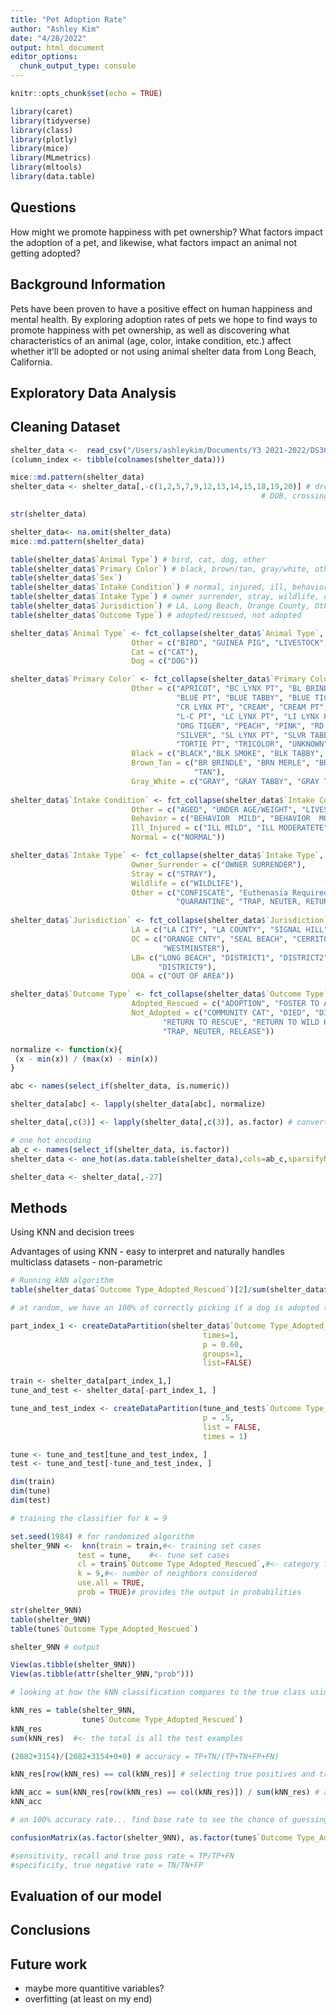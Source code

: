 ```yaml
---
title: "Pet Adoption Rate"
author: "Ashley Kim"
date: "4/28/2022"
output: html_document
editor_options: 
  chunk_output_type: console
---
```


```r
knitr::opts_chunk$set(echo = TRUE)
```

```r
library(caret)
library(tidyverse)
library(class)
library(plotly)
library(mice)
library(MLmetrics)
library(mltools)
library(data.table)
```

## Questions 

How might we promote happiness with pet ownership? What factors impact the adoption of a pet, and likewise, what factors impact an animal not getting adopted?

## Background Information

Pets have been proven to have a positive effect on human happiness and mental health. By exploring adoption rates of pets we hope to find ways to promote happiness with pet ownership, as well as discovering what characteristics of an animal (age, color, intake condition, etc.) affect whether it'll be adopted or not using animal shelter data from Long Beach, California.

## Exploratory Data Analysis

## Cleaning Dataset

```r
shelter_data <-  read_csv("/Users/ashleykim/Documents/Y3 2021-2022/DS3001Final/animal-shelter-intakes-and-outcomes.csv")
(column_index <- tibble(colnames(shelter_data)))

mice::md.pattern(shelter_data)
shelter_data <- shelter_data[,-c(1,2,5,7,9,12,13,14,15,18,19,20)] # dropping animal name, secondary color, reason for intake, 
                                                        # DOB, crossing, outcome sub type, outcome is dead, intake is dead (none of them were dead)

str(shelter_data)

shelter_data<- na.omit(shelter_data)
mice::md.pattern(shelter_data)
```

```r
table(shelter_data$`Animal Type`) # bird, cat, dog, other
table(shelter_data$`Primary Color`) # black, brown/tan, gray/white, other
table(shelter_data$`Sex`) 
table(shelter_data$`Intake Condition`) # normal, injured, ill, behavior, other
table(shelter_data$`Intake Type`) # owner surrender, stray, wildlife, other
table(shelter_data$`Jurisdiction`) # LA, Long Beach, Orange County, Other
table(shelter_data$`Outcome Type`) # adopted/rescued, not adopted
```

```r
shelter_data$`Animal Type` <- fct_collapse(shelter_data$`Animal Type`, 
                           Other = c("BIRD", "GUINEA PIG", "LIVESTOCK", "OTHER", "RABBIT", "REPTILE", "WILD"),
                           Cat = c("CAT"),
                           Dog = c("DOG"))

shelter_data$`Primary Color` <- fct_collapse(shelter_data$`Primary Color`, 
                           Other = c("APRICOT", "BC LYNX PT", "BL BRINDLE", "BL LYNX PT", "BLONDE", "BLUE","BLUE BRIND", "BLUE CREAM", "BLUE MERLE",
                                     "BLUE PT", "BLUE TABBY", "BLUE TICK", "BUFF", "C-T PT", "CALICO", "CALICO DIL", "CALICO PT", "CALICO TAB", 
                                     "CR LYNX PT", "CREAM", "CREAM PT", "CRM TABBY", "CRM TIGER", "DAPPLE", "FAWN", "FLAME PT", "GOLD", "GREEN",
                                     "L-C PT", "LC LYNX PT", "LI LYNX PT", "LILAC PT", "LIVER", "LIVER TICK", "LYNX PT", "ORANGE", "ORG TABBY", 
                                     "ORG TIGER", "PEACH", "PINK", "RD LYNX PT", "RED", "RED MERLE", "RUDDY", "S-T PT", "SABLE", "SEAL", "SEAL PT",
                                     "SILVER", "SL LYNX PT", "SLVR TABBY", "SNOWSHOE", "ST LYNX PT", "TORBI", "TORTIE", "TORTIE DIL", "TORTIE MUT",
                                     "TORTIE PT", "TRICOLOR", "UNKNOWN", "WHEAT", "Y BRINDLE", "YELLOW"),
                           Black = c("BLACK","BLK SMOKE", "BLK TABBY", "BLK TIGER"),
                           Brown_Tan = c("BR BRINDLE", "BRN MERLE", "BRN TABBY", "BRN TIGER", "BROWN", "CHOC PT", "CHOCOLATE", "SEAL", "SEAL PT",
                                         "TAN"),
                           Gray_White = c("GRAY", "GRAY TABBY", "GRAY TIGER", "WHITE"))
 
shelter_data$`Intake Condition` <- fct_collapse(shelter_data$`Intake Condition`, 
                           Other = c("AGED", "UNDER AGE/WEIGHT", "LIVESTOCK", "OTHER", "RABBIT", "REPTILE", "WILD", "WELFARE SEIZURES"),
                           Behavior = c("BEHAVIOR  MILD", "BEHAVIOR  MODERATE", "BEHAVIOR  SEVERE", "FERAL", "FRACTIOUS"),
                           Ill_Injured = c("ILL MILD", "ILL MODERATETE", "ILL SEVERE", "INJURED  MILD", "INJURED  MODERATE", "INJURED  SEVERE"),
                           Normal = c("NORMAL"))

shelter_data$`Intake Type` <- fct_collapse(shelter_data$`Intake Type`, 
                           Owner_Surrender = c("OWNER SURRENDER"),
                           Stray = c("STRAY"),
                           Wildlife = c("WILDLIFE"),
                           Other = c("CONFISCATE", "Euthenasia Required", "FOSTER", "RETURN", "SAFE KEEP", "WELFARE SEIZED", "Adopted Animal Return",
                                     "QUARANTINE", "TRAP, NEUTER, RETURN"))
 
shelter_data$`Jurisdiction` <- fct_collapse(shelter_data$`Jurisdiction`, 
                           LA = c("LA CITY", "LA COUNTY", "SIGNAL HILL", "TORRANCE AC"),
                           OC = c("ORANGE CNTY", "SEAL BEACH", "CERRITOS", "IRVINE", "GARDEN GROVE", "LA HABRA", "LOS ALAMITOS", "SEAACA", 
                                  "WESTMINSTER"),
                           LB= c("LONG BEACH", "DISTRICT1", "DISTRICT2", "DISTRICT3", "DISTRICT4", "DISTRICT5", "DISTRICT6", "DISTRICT7", "DISTRICT8",
                                 "DISTRICT9"),
                           OOA = c("OUT OF AREA"))

shelter_data$`Outcome Type` <- fct_collapse(shelter_data$`Outcome Type`, 
                           Adopted_Rescued = c("ADOPTION", "FOSTER TO ADOPT", "RESCUE"),
                           Not_Adopted = c("COMMUNITY CAT", "DIED", "DISPOSAL", "DUPLICATE", "EUTHANASIA", "FOSTER", "MISSING", "RETURN TO OWNER", 
                                  "RETURN TO RESCUE", "RETURN TO WILD HABITAT", "SHELTER, NEUTER, RETURN", "TRANSFER", "TRANSPORT", 
                                  "TRAP, NEUTER, RELEASE"))
```

```r
normalize <- function(x){
 (x - min(x)) / (max(x) - min(x))
}

abc <- names(select_if(shelter_data, is.numeric))

shelter_data[abc] <- lapply(shelter_data[abc], normalize)

shelter_data[,c(3)] <- lapply(shelter_data[,c(3)], as.factor) # converting characters to factors
```

```r
# one hot encoding
ab_c <- names(select_if(shelter_data, is.factor))
shelter_data <- one_hot(as.data.table(shelter_data),cols=ab_c,sparsifyNAs = TRUE,naCols = FALSE,dropCols = TRUE,dropUnusedLevels = TRUE)

shelter_data <- shelter_data[,-27]
```

## Methods

Using KNN and decision trees

Advantages of using KNN
- easy to interpret and naturally handles multiclass datasets 
- non-parametric
```r
# Running kNN algorithm 
table(shelter_data$`Outcome Type_Adopted_Rescued`)[2]/sum(shelter_data$`Outcome Type_Adopted_Rescued`)

# at random, we have an 100% of correctly picking if a dog is adopted (???????)

part_index_1 <- createDataPartition(shelter_data$`Outcome Type_Adopted_Rescued`,
                                           times=1,
                                           p = 0.60,
                                           groups=1,
                                           list=FALSE)

train <- shelter_data[part_index_1,]
tune_and_test <- shelter_data[-part_index_1, ]

tune_and_test_index <- createDataPartition(tune_and_test$`Outcome Type_Adopted_Rescued`,
                                           p = .5,
                                           list = FALSE,
                                           times = 1)

tune <- tune_and_test[tune_and_test_index, ]
test <- tune_and_test[-tune_and_test_index, ]

dim(train)
dim(tune)
dim(test)
```

```r
# training the classifier for k = 9 

set.seed(1984) # for randomized algorithm
shelter_9NN <-  knn(train = train,#<- training set cases
               test = tune,    #<- tune set cases
               cl = train$`Outcome Type_Adopted_Rescued`,#<- category for true classification
               k = 9,#<- number of neighbors considered
               use.all = TRUE,
               prob = TRUE)# provides the output in probabilities 

str(shelter_9NN)
table(shelter_9NN)
table(tune$`Outcome Type_Adopted_Rescued`)

shelter_9NN # output

View(as.tibble(shelter_9NN))
View(as.tibble(attr(shelter_9NN,"prob")))
```

```r
# looking at how the kNN classification compares to the true class using the confusion matrix

kNN_res = table(shelter_9NN,
                tune$`Outcome Type_Adopted_Rescued`)
kNN_res
sum(kNN_res)  #<- the total is all the test examples

(2082+3154)/(2082+3154+0+0) # accuracy = TP+TN/(TP+TN+FP+FN)

kNN_res[row(kNN_res) == col(kNN_res)] # selecting true positives and true negatives 

kNN_acc = sum(kNN_res[row(kNN_res) == col(kNN_res)]) / sum(kNN_res) # accuracy rate calculation
kNN_acc 

# an 100% accuracy rate... find base rate to see the chance of guessing right if we don't know anything about the pet being adopted

confusionMatrix(as.factor(shelter_9NN), as.factor(tune$`Outcome Type_Adopted_Rescued`), positive = "1", dnn=c("Prediction", "Actual"), mode = "sens_spec")

#sensitivity, recall and true poss rate = TP/TP+FN
#specificity, true negative rate = TN/TN+FP
```

## Evaluation of our model

## Conclusions

## Future work
- maybe more quantitive variables?
- overfitting (at least on my end)